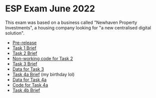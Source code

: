 # ESP Exam June 2022

This exam was based on a business called "Newhaven Property Investments", a housing company looking for "a new centralised digital solution".

- [Pre-release](/esp/june-2022/Core%20Employer%20Set%20Project%20-%20Pre%20-%20Task%20-%20Information%20-%20Summer%202022.pdf)
- [Task 1 Brief](/esp/june-2022/Core%20Employer%20Set%20Project%20-%20Task1%20-%20Summer%202022.pdf)
- [Task 2 Brief](/esp/june-2022/Core%20Employer%20Set%20Project%20-%20Task2%20-%20Summer%202022.pdf)
- [Non-working code for Task 2](/esp/june-2022/Core%20Employer%20Set%20Project%20-%20Task2%20-%20NonWorkingCode%20-%20Summer%202022.txt)
- [Task 3 Brief](/esp/june-2022/Core%20Employer%20Set%20Project%20-%20Task3%20-%20Summer%202022.pdf)
- [Data for Task 3](/esp/june-2022/Core%20Employer%20Set%20Project%20-%20Task3%20-%20Data%20-%20Summer%202022.csv)
- [Task 4a Brief](/esp/june-2022/Core%20Employer%20Set%20Project%20-%20Task4A%20-%20Summer%202022.pdf) (my birthday lol)
- [Data for Task 4a](/esp/june-2022/Task4a_Data_Summer-2022.csv)
- [Code for Task 4a](/esp/june-2022/Task4a_Summer-2022_dashboard.py)
- [Task 4b Brief](/esp/june-2022/Core%20Employer%20Set%20Project%20-%20Task4B%20-%20Summer%202022.pdf)

